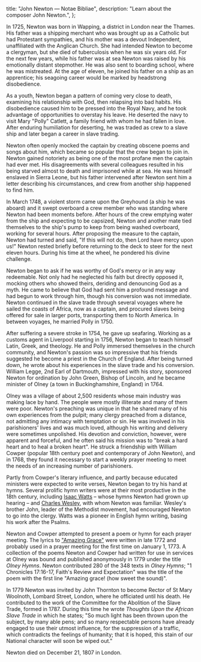   title: "John Newton — Notae Bibliae",
  description: "Learn about the composer John Newton.",
};

<Initial text="John Newton" />

In 1725, Newton was born in Wapping, a district in London near the Thames. His father was a shipping merchant who was brought up as a Catholic but had Protestant sympathies, and his mother was a devout Independent, unaffiliated with the Anglican Church. She had intended Newton to become a clergyman, but she died of tuberculosis when he was six years old. For the next few years, while his father was at sea Newton was raised by his emotionally distant stepmother. He was also sent to boarding school, where he was mistreated. At the age of eleven, he joined his father on a ship as an apprentice; his seagoing career would be marked by headstrong disobedience.

As a youth, Newton began a pattern of coming very close to death, examining his relationship with God, then relapsing into bad habits. His disobedience caused him to be pressed into the Royal Navy, and he took advantage of opportunities to overstay his leave. He deserted the navy to visit Mary "Polly" Catlett, a family friend with whom he had fallen in love. After enduring humiliation for deserting, he was traded as crew to a slave ship and later began a career in slave trading.

Newton often openly mocked the captain by creating obscene poems and songs about him, which became so popular that the crew began to join in. Newton gained notoriety as being one of the most profane men the captain had ever met. His disagreements with several colleagues resulted in his being starved almost to death and imprisoned while at sea. He was himself enslaved in Sierra Leone, but his father intervened after Newton sent him a letter describing his circumstances, and crew from another ship happened to find him.

In March 1748, a violent storm came upon the Greyhound (a ship he was aboard) and it swept overboard a crew member who was standing where Newton had been moments before. After hours of the crew emptying water from the ship and expecting to be capsized, Newton and another mate tied themselves to the ship's pump to keep from being washed overboard, working for several hours. After proposing the measure to the captain, Newton had turned and said, "If this will not do, then Lord have mercy upon us!" Newton rested briefly before returning to the deck to steer for the next eleven hours. During his time at the wheel, he pondered his divine challenge.

Newton began to ask if he was worthy of God's mercy or in any way redeemable. Not only had he neglected his faith but directly opposed it, mocking others who showed theirs, deriding and denouncing God as a myth. He came to believe that God had sent him a profound message and had begun to work through him, though his conversion was not immediate. Newton continued in the slave trade through several voyages where he sailed the coasts of Africa, now as a captain, and procured slaves being offered for sale in larger ports, transporting them to North America. In between voyages, he married Polly in 1750.

After suffering a severe stroke in 1754, he gave up seafaring. Working as a customs agent in Liverpool starting in 1756, Newton began to teach himself Latin, Greek, and theology. He and Polly immersed themselves in the church community, and Newton's passion was so impressive that his friends suggested he become a priest in the Church of England. After being turned down, he wrote about his experiences in the slave trade and his conversion. William Legge, 2nd Earl of Dartmouth, impressed with his story, sponsored Newton for ordination by John Green, Bishop of Lincoln, and he became minister of Olney (a town in Buckinghamshire, England) in 1764.

Olney was a village of about 2,500 residents whose main industry was making lace by hand. The people were mostly illiterate and many of them were poor. Newton's preaching was unique in that he shared many of his own experiences from the pulpit; many clergy preached from a distance, not admitting any intimacy with temptation or sin. He was involved in his parishioners' lives and was much loved, although his writing and delivery were sometimes unpolished. His devotion and conviction, however, were apparent and forceful, and he often said his mission was to "break a hard heart and to heal a broken heart". He struck a friendship with William Cowper (popular 18th century poet and contemporary of John Newton), and in 1768, they found it necessary to start a weekly prayer meeting to meet the needs of an increasing number of parishioners.

Partly from Cowper's literary influence, and partly because educated ministers were expected to write verses, Newton began to try his hand at hymns. Several prolific hymn writers were at their most productive in the 18th century, including [Isaac Watts](/liturgy/music/composers/isaac-watts) – whose hymns Newton had grown up hearing – and [Charles Wesley](/liturgy/music/composers/charles-wesley), with whom Newton was familiar. Wesley's brother John, leader of the Methodist movement, had encouraged Newton to go into the clergy. Watts was a pioneer in English hymn writing, basing his work after the Psalms.

Newton and Cowper attempted to present a poem or hymn for each prayer meeting. The lyrics to ["Amazing Grace"](/liturgy/music/hymns/amazing-grace) were written in late 1772 and probably used in a prayer meeting for the first time on January 1, 1773. A collection of the poems Newton and Cowper had written for use in services at Olney was bound and published anonymously in 1779 under the title *Olney Hymns*. Newton contributed 280 of the 348 texts in *Olney Hymns*; "1 Chronicles 17:16-17, Faith's Review and Expectation" was the title of the poem with the first line "Amazing grace! (how sweet the sound)".

In 1779 Newton was invited by John Thornton to become Rector of St Mary Woolnoth, Lombard Street, London, where he officiated until his death. He contributed to the work of the Committee for the Abolition of the Slave Trade, formed in 1787. During this time he wrote *Thoughts Upon the African Slave Trade* in which he states; "So much light has been thrown upon the subject, by many able pens; and so many respectable persons have already engaged to use their utmost influence, for the suppression of a traffic, which contradicts the feelings of humanity; that it is hoped, this stain of our National character will soon be wiped out."

Newton died on December 21, 1807 in London.

